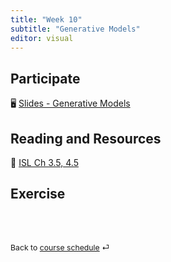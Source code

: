 ```yaml
---
title: "Week 10"
subtitle: "Generative Models"
editor: visual
---
```


::: callout-important
:::

## Participate

🖥️ [Slides - Generative Models](/slides/10-generative.html)

## Reading and Resources

📖 [ISL Ch 3.5, 4.5](https://www.statlearning.com/)

## Exercise

<!-- 📋 [Lab-18 Probability](/exercise/lab18-prob.html) -->

<!-- 📋 [Lab-19 Confidence Interval](/exercise/lab19-ci.html) -->

<br><br>

::: {style="font-size: 0.875em;"}
Back to [course schedule](/ "Course schedule") ⏎
:::
